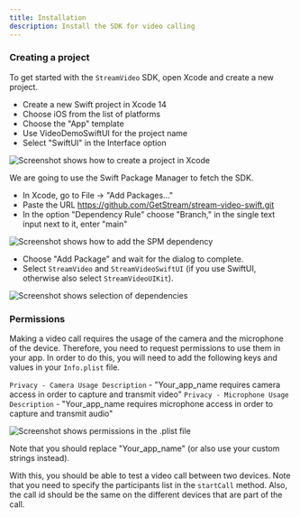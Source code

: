 ```yaml
---
title: Installation
description: Install the SDK for video calling
---
```



### Creating a project

To get started with the `StreamVideo` SDK, open Xcode and create a new project.

- Create a new Swift project in Xcode 14
- Choose iOS from the list of platforms
- Choose the "App" template
- Use VideoDemoSwiftUI for the project name
- Select "SwiftUI" in the Interface option

![Screenshot shows how to create a project in Xcode](../assets/new_project.png)

We are going to use the Swift Package Manager to fetch the SDK.

- In Xcode, go to File -> "Add Packages..."
- Paste the URL https://github.com/GetStream/stream-video-swift.git
- In the option "Dependency Rule" choose "Branch," in the single text input next to it, enter "main"

![Screenshot shows how to add the SPM dependency](../assets/spm.png)

- Choose "Add Package" and wait for the dialog to complete.
- Select `StreamVideo` and `StreamVideoSwiftUI` (if you use SwiftUI, otherwise also select `StreamVideoUIKit`).

![Screenshot shows selection of dependencies](../assets/spm_select.png)

### Permissions

Making a video call requires the usage of the camera and the microphone of the device. Therefore, you need to request permissions to use them in your app. In order to do this, you will need to add the following keys and values in your `Info.plist` file.

`Privacy - Camera Usage Description` - "Your_app_name requires camera access in order to capture and transmit video"
`Privacy - Microphone Usage Description` - "Your_app_name requires microphone access in order to capture and transmit audio"

![Screenshot shows permissions in the .plist file](../assets/permissions.png)

Note that you should replace "Your_app_name" (or also use your custom strings instead).

With this, you should be able to test a video call between two devices. Note that you need to specify the participants list in the `startCall` method. Also, the call id should be the same on the different devices that are part of the call.
